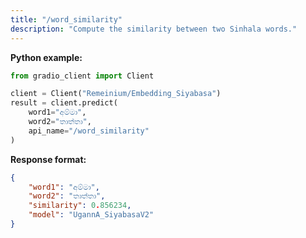 ```yaml
---
title: "/word_similarity"
description: "Compute the similarity between two Sinhala words."
---
```


**Python example:**

```python
from gradio_client import Client

client = Client("Remeinium/Embedding_Siyabasa")
result = client.predict(
    word1="අම්මා",
    word2="තාත්තා", 
    api_name="/word_similarity"
)
```

**Response format:**

```json
{
    "word1": "අම්මා",
    "word2": "තාත්තා",
    "similarity": 0.856234,
    "model": "UgannA_SiyabasaV2"
}
```